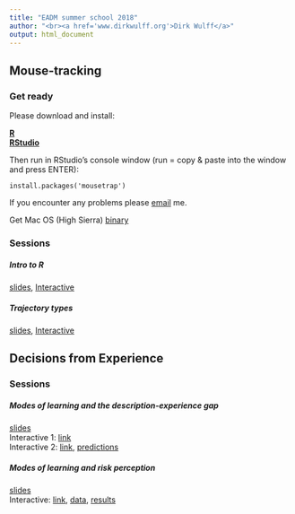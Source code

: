 ```yaml
---
title: "EADM summer school 2018"
author: "<br><a href='www.dirkwulff.org'>Dirk Wulff</a>"
output: html_document
---
```


## Mouse-tracking

### Get ready

Please download and install:

<a href="https://cran.r-project.org/"><b>R</b></a><br>
<a href="https://www.rstudio.com/products/rstudio/download/#download"><b>RStudio</b></a>

Then run in RStudio's console window (run = copy & paste into the window and press ENTER):

`install.packages('mousetrap')`

If you encounter any problems please <a href="mailto:dirk.wulff@gmail.com">email</a> me.

Get Mac OS (High Sierra) [binary](https://dwulff.github.io/EADM_SS2018/_materials/mousetrap_3.1.1.tgz)

### Sessions

##### Intro to R

[slides](https://dwulff.github.io/EADM_SS2018/_sessions/IntroToR/Intro_to_R.html), [Interactive](https://dwulff.github.io/EADM_SS2018/_sessions/IntroToR/Intro_to_R_interactive.R)

##### Trajectory types

[slides](https://dwulff.github.io/EADM_SS2018/_sessions/TrajectoryTypes/EGPROC_SS2018_MT.pdf), [Interactive](https://dwulff.github.io/EADM_SS2018/_sessions/TrajectoryTypes/TrajectoryTypes_practical.html)

## Decisions from Experience

### Sessions

##### Modes of learning and the description-experience gap

[slides](https://dwulff.github.io/EADM_SS2018/_sessions/Gap/EGPROC_SS2018_DfE_I.pdf)<br>
Interactive 1: [link](https://wulff.jakobit.de/risk/ch7)<br>
Interactive 2: [link](https://econpsychbasel.shinyapps.io/exploreGap/), [predictions](https://docs.google.com/forms/d/e/1FAIpQLSdG6RWqet4K1oEg_QzTxHXlCu_f_yiXXGStA1ijDpM6OGP5AA/viewform?usp=sf_link)

##### Modes of learning and risk perception

[slides](https://dwulff.github.io/EADM_SS2018/_sessions/RiskTool/EGPROC_SS2018_DfE_II.pdf)<br>
Interactive: [link](https://wulff.jakobit.de/risk), [data](https://dwulff.github.io/EADM_SS2018/_sessions/RiskTool/risktool_data.csv), [results](https://dwulff.github.io/EADM_SS2018/_sessions/RiskTool/results.html)




